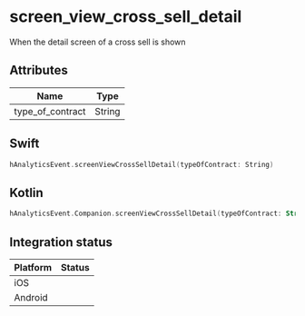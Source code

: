 
# screen_view_cross_sell_detail
When the detail screen of a cross sell is shown

## Attributes

| Name      | Type |
| ----------- | ----------- |
| type_of_contract      | String       |

## Swift

```swift
hAnalyticsEvent.screenViewCrossSellDetail(typeOfContract: String)
```

## Kotlin

```kotlin
hAnalyticsEvent.Companion.screenViewCrossSellDetail(typeOfContract: String)
```

## Integration status

| Platform      | Status |
| ----------- | ----------- |
| iOS      | <GithubStatus query="hAnalyticsEvent.screenViewCrossSellDetail in:file repo:HedvigInsurance/Ugglan" />       |
| Android      | <GithubStatus query="hAnalyticsEvent.Companion.screenViewCrossSellDetail in:file repo:HedvigInsurance/Android" />       |